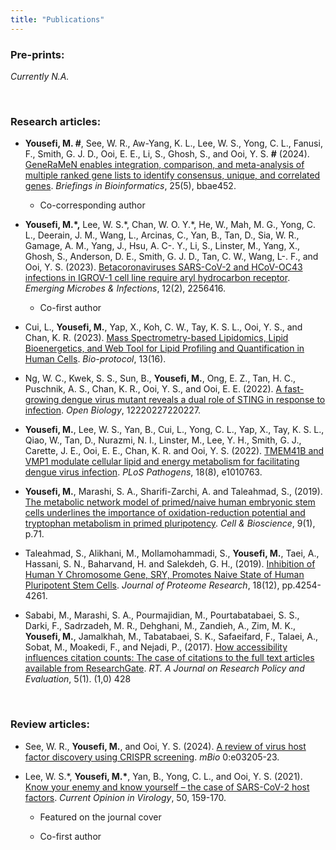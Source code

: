 ```yaml
---
title: "Publications"
---
```


### Pre-prints:

*Currently N.A.*

<br />

### Research articles:

-   **Yousefi, M. \#**, See, W. R., Aw-Yang, K. L., Lee, W. S., Yong, C. L., Fanusi, F., Smith, G. J. D., Ooi, E. E., Li, S., Ghosh, S., and Ooi, Y. S. **\#** (2024). [GeneRaMeN enables integration, comparison, and meta-analysis of multiple ranked gene lists to identify consensus, unique, and correlated genes](https://academic.oup.com/bib/article/25/5/bbae452/7760131). *Briefings in Bioinformatics*, 25(5), bbae452.

    <div>

    -   Co-corresponding author

    </div>

-   **Yousefi, M.\*,** Lee, W. S.\*, Chan, W. O. Y.\*, He, W., Mah, M. G., Yong, C. L., Deerain, J. M., Wang, L., Arcinas, C., Yan, B., Tan, D., Sia, W. R., Gamage, A. M., Yang, J., Hsu, A. C-. Y., Li, S., Linster, M., Yang, X., Ghosh, S., Anderson, D. E., Smith, G. J. D., Tan, C. W., Wang, L-. F., and Ooi, Y. S. (2023). [Betacoronaviruses SARS-CoV-2 and HCoV-OC43 infections in IGROV-1 cell line require aryl hydrocarbon receptor](https://www.tandfonline.com/doi/full/10.1080/22221751.2023.2256416). *Emerging Microbes & Infections*, 12(2), 2256416.

    <div>

    -   Co-first author

    </div>

-   Cui, L., **Yousefi, M.**, Yap, X., Koh, C. W., Tay, K. S. L., Ooi, Y. S., and Chan, K. R. (2023). [Mass Spectrometry-based Lipidomics, Lipid Bioenergetics, and Web Tool for Lipid Profiling and Quantification in Human Cells](https://bio-protocol.org/en/bpdetail?id=4742&type=0). *Bio-protocol*, 13(16).

-   Ng, W. C., Kwek, S. S., Sun, B., **Yousefi, M.**, Ong, E. Z., Tan, H. C., Puschnik, A. S., Chan, K. R., Ooi, Y. S., and Ooi, E. E. (2022). [A fast-growing dengue virus mutant reveals a dual role of STING in response to infection](https://royalsocietypublishing.org/doi/10.1098/rsob.220227). *Open Biology*, 12220227220227.

-   **Yousefi, M.**, Lee, W. S., Yan, B., Cui, L., Yong, C. L., Yap, X., Tay, K. S. L., Qiao, W., Tan, D., Nurazmi, N. I., Linster, M., Lee, Y. H., Smith, G. J., Carette, J. E., Ooi, E. E., Chan, K. R. and Ooi, Y. S. (2022). [TMEM41B and VMP1 modulate cellular lipid and energy metabolism for facilitating dengue virus infection](https://journals.plos.org/plospathogens/article?id=10.1371/journal.ppat.1010763). *PLoS Pathogens*, 18(8), e1010763.

-   **Yousefi, M.**, Marashi, S. A., Sharifi-Zarchi, A. and Taleahmad, S., (2019). [The metabolic network model of primed/naive human embryonic stem cells underlines the importance of oxidation-reduction potential and tryptophan metabolism in primed pluripotency](https://cellandbioscience.biomedcentral.com/articles/10.1186/s13578-019-0334-7). *Cell & Bioscience*, 9(1), p.71.

-   Taleahmad, S., Alikhani, M., Mollamohammadi, S., **Yousefi, M.**, Taei, A., Hassani, S. N., Baharvand, H. and Salekdeh, G. H., (2019). [Inhibition of Human Y Chromosome Gene, SRY, Promotes Naive State of Human Pluripotent Stem Cells](https://pubs.acs.org/doi/10.1021/acs.jproteome.9b00396). *Journal of Proteome Research*, 18(12), pp.4254-4261.

-   Sababi, M., Marashi, S. A., Pourmajidian, M., Pourtabatabaei, S. S., Darki, F., Sadrzadeh, M. R., Dehghani, M., Zandieh, A., Zim, M. K., **Yousefi, M.**, Jamalkhah, M., Tabatabaei, S. K., Safaeifard, F., Talaei, A., Sobat, M., Moakedi, F., and Nejadi, P., (2017). [How accessibility influences citation counts: The case of citations to the full text articles available from ResearchGate](https://riviste.unimi.it/index.php/roars/article/view/7997). *RT. A Journal on Research Policy and Evaluation*, 5(1). (1,0) 428

<br />

### Review articles:

-   See, W. R., **Yousefi, M.**, and Ooi, Y. S. (2024). [A review of virus host factor discovery using CRISPR screening](https://journals.asm.org/doi/10.1128/mbio.03205-23). *mBio* 0:e03205-23.

-   Lee, W. S.\*, **Yousefi, M.\***, Yan, B., Yong, C. L., and Ooi, Y. S. (2021). [Know your enemy and know yourself -- the case of SARS-CoV-2 host factors](https://www.sciencedirect.com/science/article/pii/S1879625721000948). *Current Opinion in Virology*, 50, 159-170.

    <div>

    -   Featured on the journal cover

    <!-- -->

    -   Co-first author

    </div>
